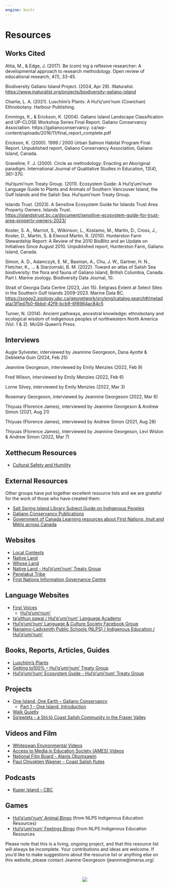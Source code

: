 ```yaml
---
engine: knitr
---
```


::: {.column-screen}
::: {.hero-banner style="background-image: url('files/banner_resources.png');"}
:::
:::



# Resources


## Works Cited

Attia, M., & Edge, J. (2017). Be (com) ing a reflexive researcher: A developmental approach to research methodology. Open review of educational research, 4(1), 33-45.

Biodiversity Galiano Island Project. (2024, Apr 29). iNaturalist. [https://www.inaturalist.org/projects/biodiversity-galiano-island](https://www.inaturalist.org/projects/biodiversity-galiano-island)

Charlie, L. A. (2021). Luschiim’s Plants: A Hul'q'umi'num (Cowichan) Ethnobotany. Harbour Publishing.

Emmings, K., & Erickson, K. (2004). Galiano Island Landscape Classification and UP-CLOSE Workshop Series Final Report. Galiano Conservancy Association. https://galianoconservancy. ca/wp-content/uploads/2016/11/final_report_complete.pdf

Erickson, K. (2000). 1999 / 2000 Urban Salmon Habitat Program Final Report. Unpublished report, Galiano Conservancy Association, Galiano Island, Canada.

Graveline, F. J. (2000). Circle as methodology: Enacting an Aboriginal paradigm. International Journal of Qualitative Studies in Education, 13(4), 361-370.

Hul’qumi’num Treaty Group. (2011). Ecosystem Guide: A Hul'q'umi'num Language Guide to Plants and Animals of Southern Vancouver Island, the Gulf Islands and the Salish Sea. Hul'qumi'num Treaty Group.

Islands Trust. (2023). A Sensitive Ecosystem Guide for Islands Trust Area Property Owners. Islands Trust. [https://islandstrust.bc.ca/document/sensitive-ecosystem-guide-for-trust-area-property-owners-2023/](https://islandstrust.bc.ca/document/sensitive-ecosystem-guide-for-trust-area-property-owners-2023/)

Koster, S. A., Marriot, S., Wilkinson, L., Kostamo, M., Martin, D., Cross, J., Koster, D., Martin, S. & Elwood Martin, R. (2010). Hunterston Farm Stewardship Report: A Review of the 2010 BioBlitz and an Update on Initiatives Since August 2010. Unpublished report, Hunterston Farm, Galiano Island, Canada.

Simon, A. D., Adamczyk, E. M., Basman, A., Chu, J. W., Gartner, H. N., Fletcher, K., ... & Starzomski, B. M. (2022). Toward an atlas of Salish Sea biodiversity: the flora and fauna of Galiano Island, British Columbia, Canada. Part I. Marine zoology. Biodiversity Data Journal, 10.

Strait of Georgia Data Centre (2023, Jan 15). Eelgrass Extent at Select Sites in the Southern Gulf Islands 2009-2023. Marine Data BC. [https://soggy2.zoology.ubc.ca/geonetwork/srv/eng/catalog.search#/metadata/3f1ed7b0-6bbd-42f9-bcb9-6f8964ac84c5](https://soggy2.zoology.ubc.ca/geonetwork/srv/eng/catalog.search#/metadata/3f1ed7b0-6bbd-42f9-bcb9-6f8964ac84c5) 

Turner, N. (2014). Ancient pathways, ancestral knowledge: ethnobotany and ecological wisdom of indigenous peoples of northwestern North America (Vol. 1 & 2). McGill-Queen's Press.


## Interviews

Augie Sylvester, interviewed by Jeannine Georgeson, Dana Ayotte & Deblekha Guin (2024, Feb 25)

Jeannine Georgeson, interviewed by Emily Menzies (2022, Feb 9)

Fred Wilson, interviewed by Emily Menzies (2022, Feb 6)

Lorne Silvey, interviewed by Emily Menzies (2022, Mar 3)

Rosemary Georgeson, interviewed by Jeannine Georgeson (2022, Mar 6)

Thiyuas (Florence James), interviewed by Jeannine Georgeson & Andrew Simon (2021, Aug 21)

Thiyuas (Florence James), interviewed by Andrew Simon (2021, Aug 28)

Thiyuas (Florence James), interviewed by Jeannine Georgeson, Levi Wislon & Andrew Simon (2022, Mar 7)


## Xetthecum Resources



* [Cultural Safety and Humility](https://docs.google.com/document/d/1KDOQU2ub8kKayzdQYHxvj651w8cekwXw/) 


## External Resources

Other groups have put together excellent resource lists and we are grateful for the work of those who have created them:



* [Salt Spring Island Library Subject Guide on Indigenous Peoples](https://saltspring.bc.libraries.coop/subject-guides/indigenous-people/)
* [Galiano Conservancy Publications](https://galianoconservancy.ca/about/publications/)
* [Government of Canada Learning resources about First Nations, Inuit and Métis across Canada](https://www.rcaanc-cirnac.gc.ca/eng/1621447127773/1621447157184)


## Websites



* [Local Contexts](https://localcontexts.org/)
* [Native Land](https://native-land.ca/)
* [Whose Land](https://www.whose.land/en/)
* [Native Land - Hul’q’umi’num’ Treaty Group](https://native-land.ca/maps/territories/hulquminum-treaty-group/)
* [Penelakut Tribe](https://penelakut.ca/)
* [First Nations Information Governance Centre](https://fnigc.ca/)


## Language Websites

* [First Voices](https://www.firstvoices.com/)
    * [Hul’q’umi’num’ ](https://www.firstvoices.com/hulquminum)
* [ta’ulthun sqwal / Hul’q’umi’num’ Language Academy](https://sqwal.hwulmuhwqun.ca/)
* [Hul’q’umi’num’ Language & Culture Society Facebook Group](https://www.facebook.com/groups/794612331135098/)
* [Nanaimo-Ladysmith Public Schools (NLPS) / Indigenous Education / Hul’q’umi’num’](https://nlpslearns.sd68.bc.ca/subject/hulquminum/)


## Books, Reports, Articles, Guides



* [Luschiim’s Plants](https://harbourpublishing.com/products/9781550179453)
* [Getting to100% – Hul’q’umi’num’ Treaty Group](http://www.hulquminum.bc.ca/pubs/HTG%20Info%20Book6.pdf?lbisphpreq=1)
* [Hul’q’umi’num’ Ecosystem Guide - Hul’q’umi’num’ Treaty Group](https://nlpslearns.sd68.bc.ca/wp-content/uploads/Hul_Qum_Ecosystem_Guide.pdf)


## Projects



* [One Island, One Earth – Galiano Conservancy](https://galianoconservancy.ca/oneisland/)
    * [Part 1 - One Island, Introduction](https://galianoconservancy.ca/wp-content/uploads/2022/06/Part-I-One-Island-Introduction.pdf)
* [Walk Quietly](https://walkquietly.ca/)
* [Sq’ewlets - a Stó:lō Coast Salish Community in the Fraser Valley](http://digitalsqewlets.ca/index-eng.php)


## Videos and Film



* [Whiteswan Environmental Videos](https://www.whiteswanenvironmental.org/videos.html)
* [Access to Media in Education Society (AMES) Videos](https://accesstomedia.org/watch/)
* [National Film Board - Alanis Obomsawin](https://www.nfb.ca/directors/alanis-obomsawin/)
* [Paul Chiyokten Wagner - Coast Salish flutes](https://www.youtube.com/watch?v=QpBN2Yk17zc)


## Podcasts



* [Kuper Island – CBC](https://www.cbc.ca/listen/cbc-podcasts/1062-kuper-island) 


## Games



* [Hul’q’umi’num’ Animal Bingo](https://scratch.mit.edu/projects/895188484/fullscreen/) (from NLPS Indigenous Education Resources)
* [Hul’q’umi’num’ Feelings Bingo](https://scratch.mit.edu/projects/816040858/) (from NLPS Indigenous Education Resources

Please note that this is a living, ongoing project, and that this resource list will always be incomplete. Your contributions and ideas are welcome. If you’d like to make suggestions about the resource list or anything else on this website, please contact Jeanine Georgeson (jeannine@imerss.org)

<br>

:::: {.column-page}
<center>
![](files/icon_array.png)
</center>
::::


